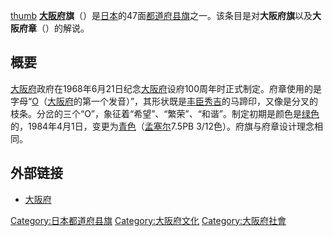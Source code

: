 {{National flag infobox
|Name = 大阪府旗
|Article =
|Image = Flag of Osaka Prefecture.svg
|Use = 110000
|Symbol =
|Proportion = 2:3
|Adoption = 1968年6月21日<br />（1984年4月2日变更配色）
|Design = |Diminutive =
}}
[[文件:Flag_of_Osaka_Prefecture_(1968-1984).svg|thumb]]
'''[[大阪府|大阪府]]旗'''（{{jpn|j=大阪府旗|hg=おおさかふき|rm=Ōsaka fu ki|f=}}）是[[日本|日本]]的47面[[日本都道府县旗帜|都道府县旗]]之一。该条目是对'''大阪府旗'''以及'''大阪府章'''（{{jpn|j=大阪府章|hg=おおさかふしょう|rm=|f=}}）的解说。

== 概要 ==
[[大阪府|大阪府]]政府在1968年6月21日纪念[[大阪府|大阪府]]设府100周年时正式制定。府章使用的是字母“[[O|O]]（[[大阪府|大阪府]]的第一个发音）”，其形状既是[[丰臣秀吉|丰臣秀吉]]的马蹄印，又像是分叉的枝条。分岔的三个“O”，象征着“希望”、“繁荣”、“和谐”。制定初期是颜色是[[绿色|绿色]]的，1984年4月1日，变更为[[青色|青色]]（[[孟塞尔|孟塞尔]]7.5PB 3/12色）。府旗与府章设计理念相同。

== 外部链接 ==
* [http://www.pref.osaka.jp/ 大阪府] {{Wayback|url=http://www.pref.osaka.jp/ |date=20140102031631 }}

{{日本都道府县旗}}

[[Category:日本都道府县旗|Category:日本都道府县旗]]
[[Category:大阪府文化|Category:大阪府文化]]
[[Category:大阪府社會|Category:大阪府社會]]